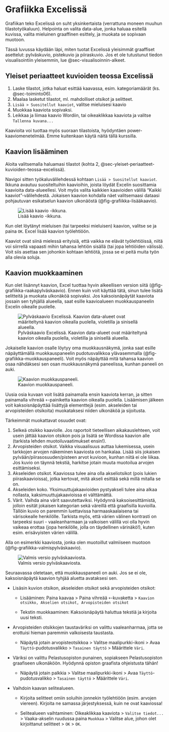 # Grafiikka Excelissä {#sec-grafiikka-excelissä}

Grafiikan teko Excelissä on suht yksinkertaista (verrattuna moneen muuhun tilastotyökaluun). Helpointa on valita data-alue, jonka haluaa esitellä kuvissa, valita mieluinen graaffinen esittely, ja muokata se sopivaan muotoon.

Tässä luvussa käydään läpi, miten tuotat Excelissä yleisimmät graaffiset asettelut: pylväskuvio, pistekuvio ja piiraskuvio. Jos et ole tutustunut tiedon visualisointiin yleisemmin, lue @sec-visualisoinnin-alkeet.

## Yleiset periaatteet kuvioiden teossa Excelissä {#sec-yleiset-periaatteet-kuvioiden-teossa-excelissä}

1.  Laske tilastot, jotka haluat esittää kaavassa, esim. kategoriamäärät (ks. @sec-toiminto06).
2.  Maalaa lasketut tilastot, ml. mahdolliset otsikot ja selitteet.
3.  `Lisää > Suositellut kaaviot`, valitse mieluisesi kaavio
4.  Muokkaa kaaviota sopivaksi.
5.  Leikkaa ja liimaa kaavio Wordiin, tai oikeaklikkaa kaaviota ja valitse `Tallenna kuvana...`

Kaavioita voi tuottaa myös suoraan tilastoista, hyödyntäen power-kaaviomenetelmää. Emme kuitenkaan käytä näitä tällä kurssilla.

## Kaavion lisääminen {#sec-kaavion-lisääminen}

Aloita valitsemalla haluamasi tilastot (kohta 2, @sec-yleiset-periaatteet-kuvioiden-teossa-excelissä).

Navigoi sitten työkaluvälilehdessä kohtaan `Lisää > Suositellut kaaviot`. Ikkuna avautuu suositeltuihin kaavioihin, joista löydät Excelin suosittamia kaavioita data-alueellesi. Voit myös valita kaikkien kaavioiden välillä "Kaikki kaaviot"-välilehdestä. Jokaisen kaavion kohdalla näet valitsemaasi dataasi pohjautuvan esikatselun kaavion ulkonäöstä (@fig-grafiikka-lisääkaavio).

![Lisää kaavio -ikkuna.](pics/grafiikka/grafiikka_lisääkaavio.png){#fig-grafiikka-lisääkaavio fig-alt="Kuvakaappaus Excelin Lisää kaavio -ikkunasta. Välilehti \"Kaikki kaaviot\" on auki, kohdassa \"Pylväskaavio\"."}

Kun olet löytänyt mieluisen (tai tarpeeksi mieluisen) kaavion, valitse se ja paina `OK`. Excel lisää kaavion työlehtiöön.

Kaaviot ovat siinä mielessä erityisiä, että vaikka ne elävät työlehtiöissä, niitä voi siirrellä vapaasti mihin tahansa lehtiön sisällä (tai jopa lehtiöiden välissä). Voit siis asettaa sen johonkin kohtaan lehtiötä, jossa se ei peitä muita työn alla olevia soluja.

## Kaavion muokkaaminen {#sec-kaavion-muokkaaminen}

Kun olet lisännyt kaavion, Excel tuottaa hyvin alkeellisen version siitä (@fig-grafiikka-raakapylväskaavio). Ennen kuin voit käyttää tätä, sinun tulee lisätä selitteitä ja muokata ulkonäköä sopivaksi. Jos kaksoisnäpäytät kaaviota jossain sen tyhjällä alueella, saat esille kaavioalueen muokkauspaneelin Excelin oikealle puolelle.

![Pylväskaavio Excelissä. Kaavion data-alueet ovat määriteltynä kaavion oikealla puolella, violetilla ja sinisellä alueella.](pics/grafiikka/grafiikka_raakapylväskaavio.png){#fig-grafiikka-raakapylväskaavio fig-alt="Kuvakaappaus pylväskaaviosta Excelistä. Kaavio esittää muuttujan taajuuksia, jossa on neljä kategoriaa ja niitä vastaavat taajuusarvot. Kaavio on sininen pylväskaavio, ja sen otsikkona on \"Kaavion otsikko\"."}

Jokaiselle kaavion osalle löytyy oma muokkausnäkymä, jonka saat esille näpäyttämällä muokkauspaneelin pudotusvalikkoa ylävasemmalla (@fig-grafiikka-muokkauspaneeli). Voit myös näpäyttää mitä tahansa kaavion osaa nähdäksesi sen osan muokkausnäkymä paneelissa, kunhan paneeli on auki.

![Kaavion muokkauspaneeli.](pics/grafiikka/grafiikka_muokkauspaneeli.png){#fig-grafiikka-muokkauspaneeli fig-alt="Kuvakaappaus Excelistä kaavion muokkauspaneelista. Muokkauspaneelin näkymä on \"Kaavion asetukset\", ja näkymien pudotusvalikko on auki."}

Uusia osia kuvaan voit lisätä painamalla ensin kaaviota kerran, ja sitten painamalla vihreää `+`-painiketta kaavion oikealla puolella. Lisäämisen jälkeen voit kaksoisnäpäyttää lisättyjä elementtejä (esim. akseleiden tai arvopisteiden otsikoita) muokataksesi niiden ulkonäköä ja sijoitusta.

Tärkeimmät muokattavat osuudet ovat:

1.  Selkeä otsikko kaaviolle. Jos raportoit tieteellisen aikakauslehteen, voit usein jättää kaavion otsikon pois ja lisätä se Wordissa kaavion alle (tarkista lehden muotoiluvaatimukset ensin!).
2.  Arvopisteiden otsikot. Vaikka visuaalisuus auttaa lukemisessa, usein tarkkojen arvojen näkeminen kaaviosta on hankalaa. Lisää siis jokaisen pylvään/piirasosuuden/pisteen arvot kuvioon, kunhan niitä ei ole liikaa. Jos kuvio on täynnä tekstiä, harkitse jotain muuta muotoilua arvojen esittämiseksi.
3.  Akseleiden otsikot. Kaaviossa tulee aina olla akseliotsikot (pois lukien piiraskaavioissa), jotka kertovat, mitä akseli esittää sekä millä mitalla se on.
4.  Akseleiden koko. Yksimuuttujakaavioiden pystyakseli tulee aina alkaa nollasta, kaksimuuttujakaavioissa ei välttämättä.
5.  Värit. Vaihda aina värit saavutettaviksi. Hyödynnä kaksoisesittämistä, jolloin esität jokaisen kategorian sekä väreillä että graafisilla kuvioilla. Tällöin kuvio on paremmin luettavissa harmaaskaalaisena tai värisokealle henkilölle. Tarkista myös, että värien välinen kontrasti on tarpeeksi suuri - vaaleanharmaan ja valkoisen välillä voi olla hyvin vaikeaa erottaa (jopa henkilölle, jolla on täydellinen värinäkö!), kuten esim. erisävyisten värien välillä.

Alla on esimerkki kaaviosta, jonka olen muotoillut valmiiseen muotoon (@fig-grafiikka-valmispylväskaavio).

![Valmis versio pylväskaaviosta.](pics/grafiikka/grafiikka_valmispylväskaavio.png){#fig-grafiikka-valmispylväskaavio fig-alt="Pylväskuvio, joka esittää palotarkastuksen koettua hyötyä. Vastausvaihtoehdot ovat neljän pisteen Likert-asteikolla erittäin hyödyttömästä erittäin hyödylliseen, ilman neutraalia vaihtoehtoa. 44 vastaajaa valitsivat melko hyödyllisen, ja vain 2 vastaajaa erittäin hyödyttömän. Hyödyllisiä on selkeästi enemmän kuin hyödyttömiä."}

Seuraavassa oletetaan, että muokkauspaneeli on auki. Jos se ei ole, kaksoisnäpäytä kaavion tyhjää aluetta avataksesi sen.

-   Lisäsin kuvion otsikon, akseleiden otsikot sekä arvopisteiden otsikot:

    -   Lisääminen: Paina kaavaa \> Paina vihreää `+`-kuvaketta \> `Kaavion otsikko, Akselien otsikot, Arvopisteiden otsikot`

    -   Tekstin muokkaaminen: Kaksoisnäpäytä haluttua tekstiä ja kirjoita uusi teksti.

-   Arvopisteiden otsikkojen taustaväriksi on valittu vaaleanharmaa, jotta se erottuisi hieman paremmin valkoisesta taustasta.

    -   Näpäytä jotain arvopisteotsikkoa \> Valitse maalipurkki-ikoni \> Avaa `Täyttö`-pudotusvalikko \> `Tasainen täyttö` \> Määrittele `Väri`.

-   Väriksi on valittu Pelastusopiston punainen, sopiakseen Pelastusopiston graafiseen ulkonäköön. Hyödynnä opiston graafista ohjeistusta tähän!

    -   Näpäytä jotain palkkia \> Valitse maalipurkki-ikoni \> Avaa `Täyttö`-pudotusvalikko \> `Tasainen täyttö` \> Määrittele `Väri`.

-   Vaihdoin kaavan selitealueen.

    -   Kirjoita selitteet omiin soluihin jonnekin työlehtiöön (esim. arvojen viereen). Kirjoita ne samassa järjestyksessä, kuin ne ovat kaaviossa!

    -   Selitealueen vaihtaminen: Oikeaklikkaa kaaviota \> `Valitse tiedot...` \> Vaaka-akselin ruudussa paina `Muokkaa` \> Valitse alue, johon olet kirjoittanut selitteet \> `OK` \> `OK`.
